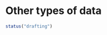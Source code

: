 # Other types of data {#import-other}

```r
status("drafting")
```

<!--# TO DO: Write chapter. -->
